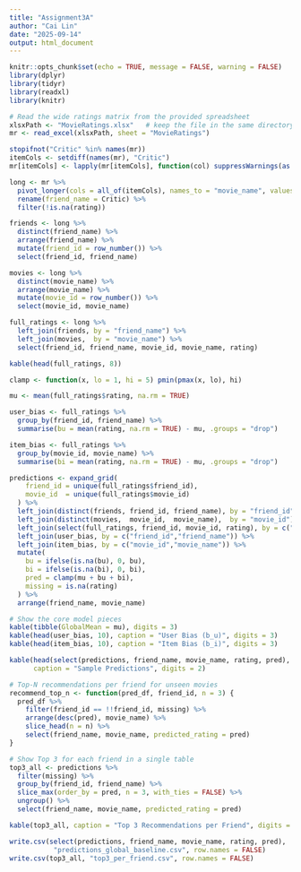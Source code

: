 ```yaml
---
title: "Assignment3A"
author: "Cai Lin"
date: "2025-09-14"
output: html_document
---
```


```r
knitr::opts_chunk$set(echo = TRUE, message = FALSE, warning = FALSE)
library(dplyr)
library(tidyr)
library(readxl)
library(knitr)
```

```r
# Read the wide ratings matrix from the provided spreadsheet
xlsxPath <- "MovieRatings.xlsx"   # keep the file in the same directory as the .Rmd
mr <- read_excel(xlsxPath, sheet = "MovieRatings")

stopifnot("Critic" %in% names(mr))
itemCols <- setdiff(names(mr), "Critic")
mr[itemCols] <- lapply(mr[itemCols], function(col) suppressWarnings(as.numeric(col)))

long <- mr %>%
  pivot_longer(cols = all_of(itemCols), names_to = "movie_name", values_to = "rating") %>%
  rename(friend_name = Critic) %>%
  filter(!is.na(rating))

friends <- long %>%
  distinct(friend_name) %>%
  arrange(friend_name) %>%
  mutate(friend_id = row_number()) %>%
  select(friend_id, friend_name)

movies <- long %>%
  distinct(movie_name) %>%
  arrange(movie_name) %>%
  mutate(movie_id = row_number()) %>%
  select(movie_id, movie_name)

full_ratings <- long %>%
  left_join(friends, by = "friend_name") %>%
  left_join(movies,  by = "movie_name") %>%
  select(friend_id, friend_name, movie_id, movie_name, rating)

kable(head(full_ratings, 8))
```

```r
clamp <- function(x, lo = 1, hi = 5) pmin(pmax(x, lo), hi)

mu <- mean(full_ratings$rating, na.rm = TRUE)

user_bias <- full_ratings %>%
  group_by(friend_id, friend_name) %>%
  summarise(bu = mean(rating, na.rm = TRUE) - mu, .groups = "drop")

item_bias <- full_ratings %>%
  group_by(movie_id, movie_name) %>%
  summarise(bi = mean(rating, na.rm = TRUE) - mu, .groups = "drop")

predictions <- expand_grid(
    friend_id = unique(full_ratings$friend_id),
    movie_id  = unique(full_ratings$movie_id)
  ) %>%
  left_join(distinct(friends, friend_id, friend_name), by = "friend_id") %>%
  left_join(distinct(movies,  movie_id,  movie_name),  by = "movie_id") %>%
  left_join(select(full_ratings, friend_id, movie_id, rating), by = c("friend_id","movie_id")) %>%
  left_join(user_bias, by = c("friend_id","friend_name")) %>%
  left_join(item_bias, by = c("movie_id","movie_name")) %>%
  mutate(
    bu = ifelse(is.na(bu), 0, bu),
    bi = ifelse(is.na(bi), 0, bi),
    pred = clamp(mu + bu + bi),
    missing = is.na(rating)
  ) %>%
  arrange(friend_name, movie_name)

# Show the core model pieces
kable(tibble(GlobalMean = mu), digits = 3)
kable(head(user_bias, 10), caption = "User Bias (b_u)", digits = 3)
kable(head(item_bias, 10), caption = "Item Bias (b_i)", digits = 3)

kable(head(select(predictions, friend_name, movie_name, rating, pred), 12),
      caption = "Sample Predictions", digits = 2)

```


```r
# Top-N recommendations per friend for unseen movies
recommend_top_n <- function(pred_df, friend_id, n = 3) {
  pred_df %>%
    filter(friend_id == !!friend_id, missing) %>%
    arrange(desc(pred), movie_name) %>%
    slice_head(n = n) %>%
    select(friend_name, movie_name, predicted_rating = pred)
}

# Show Top 3 for each friend in a single table
top3_all <- predictions %>%
  filter(missing) %>%
  group_by(friend_id, friend_name) %>%
  slice_max(order_by = pred, n = 3, with_ties = FALSE) %>%
  ungroup() %>%
  select(friend_name, movie_name, predicted_rating = pred)

kable(top3_all, caption = "Top 3 Recommendations per Friend", digits = 2)

write.csv(select(predictions, friend_name, movie_name, rating, pred),
           "predictions_global_baseline.csv", row.names = FALSE)
write.csv(top3_all, "top3_per_friend.csv", row.names = FALSE)

```